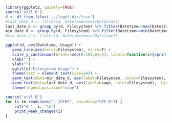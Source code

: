  ```r
library(ggplot2, quietly=TRUE)
source('util.R')
d <- df_from_files('../logdf.dir/*csv')
#last_date_d <- filter(d, Datetime==max(Datetime))
last_date_d <- group_by(d, Filesystem) %>% filter(Datetime==max(Datetime)) %>% ungroup()
min_date_d <- group_by(d, Filesystem) %>% filter(Datetime==min(Datetime)) %>% ungroup()
#min_date_d <- filter(d, Datetime==min(Datetime))

ggplot(d, aes(Datetime, Usage)) + 
    geom_line(aes(color=Filesystem), na.rm=T) +
    scale_y_continuous(breaks=seq(0,100,by=5), labels=function(x){sprintf("%s%%",x)}) + 
    xlab("") +
    ylab("") +
    ggtitle("Filesystem Usage") + 
    theme(text = element_text(size=20)) +
    geom_text(data=min_date_d, aes(label=Filesystem, color=Filesystem),  hjust = 0.0, vjust = -0.3) +
    geom_text(data=last_date_d, aes(label=Usage, color=Filesystem),  hjust = 0.9, vjust = -0.3, na.rm=T) +
    theme(legend.position="none")
```

```r
source('util.R')
for (i in readLines("../DIRS", encoding="UTF-8")) {
    cat("# ", i, "\n")
    print_week_changes(i)
}
```
